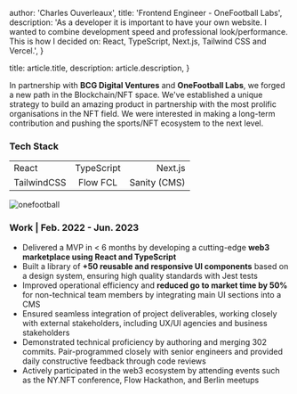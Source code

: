 
  author: 'Charles Ouverleaux',
  title: 'Frontend Engineer - OneFootball Labs',
  description:
    'As a developer it is important to have your own website. I wanted to combine development speed and professional look/performance. This is how I decided on: React, TypeScript, Next.js, Tailwind CSS and Vercel.',
}

  title: article.title,
  description: article.description,
}


In partnership with **BCG Digital Ventures** and **OneFootball Labs**, we forged a new path in the Blockchain/NFT space. We've established a unique strategy to build an amazing product in partnership with the most prolific organisations in the NFT field. We were interested in making a long-term contribution and pushing the sports/NFT ecosystem to the next level.

### Tech Stack

|             |            |              |
| :---------- | :--------: | -----------: |
| React       | TypeScript |      Next.js |
| TailwindCSS |  Flow FCL  | Sanity (CMS) |

<Image src={onefootball} alt="onefootball" />

### Work | Feb. 2022 - Jun. 2023

- Delivered a MVP in < 6 months by developing a cutting-edge **web3 marketplace using React and TypeScript**
- Built a library of **+50 reusable and responsive UI components** based on a design system, ensuring high quality standards with Jest tests
- Improved operational efficiency and **reduced go to market time by 50%** for non-technical team members by integrating main UI sections into a CMS
- Ensured seamless integration of project deliverables, working closely with external stakeholders, including UX/UI agencies and business stakeholders
- Demonstrated technical proficiency by authoring and merging 302 commits. Pair-programmed closely with senior engineers and provided daily constructive feedback through code reviews
- Actively participated in the web3 ecosystem by attending events such as the NY.NFT conference, Flow Hackathon, and Berlin meetups
